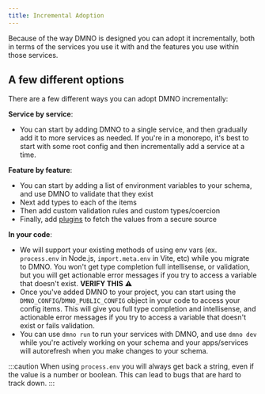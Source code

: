 ```yaml
---
title: Incremental Adoption
---
```


Because of the way DMNO is designed you can adopt it incrementally, both in terms of the services you use it with and the features you use within those services. 

## A few different options

There are a few different ways you can adopt DMNO incrementally:

**Service by service**: 
- You can start by adding DMNO to a single service, and then gradually add it to more services as needed. If you're in a monorepo, it's best to start with some root config and then incrementally add a service at a time. 

**Feature by feature**: 
  - You can start by adding a list of environment variables to your schema, and use DMNO to validate that they exist
  - Next add types to each of the items
  - Then add custom validation rules and custom types/coercion 
  - Finally, add [plugins](/guides/secrets/overview) to fetch the values from a secure source

**In your code**: 
  - We will support your existing methods of using env vars (ex. `process.env` in Node.js, `import.meta.env` in Vite, etc) while you migrate to DMNO. You won't get type completion full intellisense, or validation, but you will get actionable error messages if you try to access a variable that doesn't exist. **VERIFY THIS** ⚠️
  - Once you've added DMNO to your project, you can start using the `DMNO_CONFIG`/`DMNO_PUBLIC_CONFIG` object in your code to access your config items. This will give you full type completion and intellisense, and actionable error messages if you try to access a variable that doesn't exist or fails validation.
  - You can use `dmno run` to run your services with DMNO, and use `dmno dev` while you're actively working on your schema and your apps/services will autorefresh when you make changes to your schema.


:::caution
When using `process.env` you will always get back a string, even if the value is a number or boolean. This can lead to bugs that are hard to track down. 
:::


